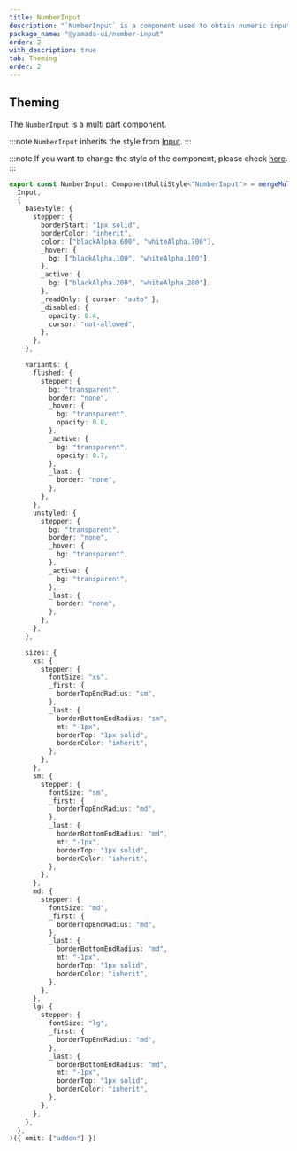 ```yaml
---
title: NumberInput
description: "`NumberInput` is a component used to obtain numeric input from the user."
package_name: "@yamada-ui/number-input"
order: 2
with_description: true
tab: Theming
order: 2
---
```


## Theming

The `NumberInput` is a [multi part component](/styled-system/theming/component-styles#multi-part-components).

:::note
`NumberInput` inherits the style from [Input](/components/forms/input).
:::

:::note
If you want to change the style of the component, please check [here](/styled-system/theming/customize-theme#changing-the-style-of-components).
:::

```ts
export const NumberInput: ComponentMultiStyle<"NumberInput"> = mergeMultiStyle(
  Input,
  {
    baseStyle: {
      stepper: {
        borderStart: "1px solid",
        borderColor: "inherit",
        color: ["blackAlpha.600", "whiteAlpha.700"],
        _hover: {
          bg: ["blackAlpha.100", "whiteAlpha.100"],
        },
        _active: {
          bg: ["blackAlpha.200", "whiteAlpha.200"],
        },
        _readOnly: { cursor: "auto" },
        _disabled: {
          opacity: 0.4,
          cursor: "not-allowed",
        },
      },
    },

    variants: {
      flushed: {
        stepper: {
          bg: "transparent",
          border: "none",
          _hover: {
            bg: "transparent",
            opacity: 0.8,
          },
          _active: {
            bg: "transparent",
            opacity: 0.7,
          },
          _last: {
            border: "none",
          },
        },
      },
      unstyled: {
        stepper: {
          bg: "transparent",
          border: "none",
          _hover: {
            bg: "transparent",
          },
          _active: {
            bg: "transparent",
          },
          _last: {
            border: "none",
          },
        },
      },
    },

    sizes: {
      xs: {
        stepper: {
          fontSize: "xs",
          _first: {
            borderTopEndRadius: "sm",
          },
          _last: {
            borderBottomEndRadius: "sm",
            mt: "-1px",
            borderTop: "1px solid",
            borderColor: "inherit",
          },
        },
      },
      sm: {
        stepper: {
          fontSize: "sm",
          _first: {
            borderTopEndRadius: "md",
          },
          _last: {
            borderBottomEndRadius: "md",
            mt: "-1px",
            borderTop: "1px solid",
            borderColor: "inherit",
          },
        },
      },
      md: {
        stepper: {
          fontSize: "md",
          _first: {
            borderTopEndRadius: "md",
          },
          _last: {
            borderBottomEndRadius: "md",
            mt: "-1px",
            borderTop: "1px solid",
            borderColor: "inherit",
          },
        },
      },
      lg: {
        stepper: {
          fontSize: "lg",
          _first: {
            borderTopEndRadius: "md",
          },
          _last: {
            borderBottomEndRadius: "md",
            mt: "-1px",
            borderTop: "1px solid",
            borderColor: "inherit",
          },
        },
      },
    },
  },
)({ omit: ["addon"] })
```
